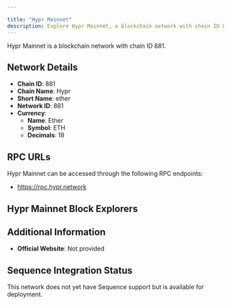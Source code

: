 ```yaml
---

title: "Hypr Mainnet"
description: Explore Hypr Mainnet, a blockchain network with chain ID 881. Learn about its native currency, Ether, and how to interact with the network.
---
```




Hypr Mainnet is a blockchain network with chain ID 881.

## Network Details

- **Chain ID**: 881
- **Chain Name**: Hypr
- **Short Name**: ether
- **Network ID**: 881
- **Currency**: 
  - **Name**: Ether
  - **Symbol**: ETH
  - **Decimals**: 18

## RPC URLs

Hypr Mainnet can be accessed through the following RPC endpoints:

- https://rpc.hypr.network

## Hypr Mainnet Block Explorers



## Additional Information

- **Official Website**: Not provided

## Sequence Integration Status

This network does not yet have Sequence support but is available for deployment.
